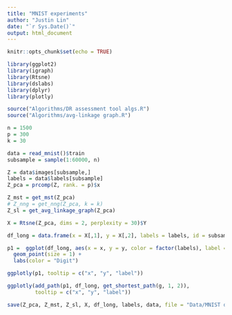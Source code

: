 ```yaml
---
title: "MNIST experiments"
author: "Justin Lin"
date: "`r Sys.Date()`"
output: html_document
---
```


```r
knitr::opts_chunk$set(echo = TRUE)

library(ggplot2)
library(igraph)
library(Rtsne)
library(dslabs)
library(dplyr)
library(plotly)

source("Algorithms/DR assessment tool algs.R")
source("Algorithms/avg-linkage graph.R")
```

```r
n = 1500
p = 300
k = 30

data = read_mnist()$train
subsample = sample(1:60000, n)

Z = data$images[subsample,]
labels = data$labels[subsample]
Z_pca = prcomp(Z, rank. = p)$x

Z_mst = get_mst(Z_pca)
# Z_nng = get_nng(Z_pca, k = k)
Z_sl = get_avg_linkage_graph(Z_pca)

X = Rtsne(Z_pca, dims = 2, perplexity = 30)$Y
```

```r
df_long = data.frame(x = X[,1], y = X[,2], labels = labels, id = subsample)

p1 =  ggplot(df_long, aes(x = x, y = y, color = factor(labels), label = id)) +
  geom_point(size = 1) +
  labs(color = "Digit")

ggplotly(p1, tooltip = c("x", "y", "label"))
```


```r
ggplotly(add_path(p1, df_long, get_shortest_path(g, 1, 2)),
         tooltip = c("x", "y", "label"))
```

```r
save(Z_pca, Z_mst, Z_sl, X, df_long, labels, data, file = "Data/MNIST data.Rda")
```

